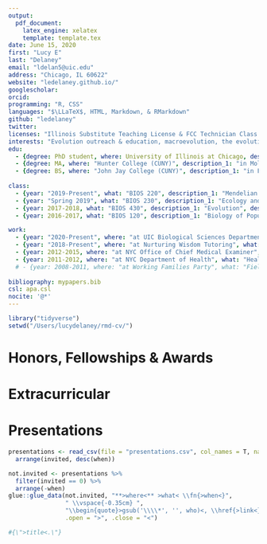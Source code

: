 ```yaml
---
output:
  pdf_document:
    latex_engine: xelatex
    template: template.tex
date: June 15, 2020
first: "Lucy E"
last: "Delaney"
email: "ldelan5@uic.edu"
address: "Chicago, IL 60622"
website: "ledelaney.github.io/"
googlescholar: 
orcid: 
programming: "R, CSS"
languages: "$\LLaTeX$, HTML, Markdown, & RMarkdown"
github: "ledelaney"
twitter: 
licenses: "Illinois Substitute Teaching License & FCC Technician Class Radio License"
interests: "Evolution outreach & education, macroevolution, the evolution of plant breeding systems, the nature of adaptation, data manipulation & visualization with `tidyverse`, `R` for undergraduate education"
edu:
  - {degree: PhD student, where: University of Illinois at Chicago, description_1: "in Ecology & Evolutionary Biology", description_2: "Thesis: _The Process of Natural Selection: Resultant patterns and how we understand them_"}
  - {degree: MA, where: "Hunter College (CUNY)", description_1: "in Molecular & Cellular Biology, 2016"}
  - {degree: BS, where: "John Jay College (CUNY)", description_1: "in Forensic Molecular Biology, Philosophy, 2012"}
  
class:
  - {year: "2019-Present", what: "BIOS 220", description_1: "Mendelian and Molecular Genetics", description_2: "Sophomore-level course focusing on Mendelian inheritance patterns and molecular mechanisms of inheritance. Helped managed transition from in-person to online delivery. Responsible for teaching discussion section, creating digital course materials & exams, grading, and Blackboard administration."}
  - {year: "Spring 2019", what: "BIOS 230", description_1: "Ecology and Evolution", description_2: "Sophomore-level course with emphasis on basic ecological systems, ecosystem dynamics, and evolutionary principles. Responsible for weekly office hours, assignment creation, and grading."}
  - {year: 2017-2018, what: "BIOS 430", description_1: "Evolution", description_2: "Upper-division, programming-focused course on evolutionary theory and principles. Responsible for weekly office hours & debugging, quiz materials, and grading of `R` programming assignments."}
  - {year: 2016-2017, what: "BIOS 120", description_1: "Biology of Populations and Communities", description_2: "Introductory biology laboratory course with emphasis on ecological and evolutionary principles. Responsible for weekly laboratory instruction, office hours, and grading."}

work:
  - {year: "2020-Present", where: "at UIC Biological Sciences Department", what: "Online Course Builder", description: "Received training in online instructional design, online instruction & pedagogy, and software relevant to online teaching & learning. Assisted Biological Sciences Department faculty members in transitioning their courses from in-person to online delivery."}
  - {year: "2018-Present", where: "at Nurturing Wisdom Tutoring", what: "Tutor", description: "Highly-rated individual tutoring for grades 7-12 in test preparation (SAT and HSETs), science, mathematics, and writing."}
  - {year: 2012-2015, where: "at NYC Office of Chief Medical Examiner", what: "Forensic Molecular Biologist", description: "Examined evidence for the presence of biological fluids, performed serological & DNA analysis techniques, analyzed data & performed statistical analysis, wrote reports, and provided expert scientific testimony in court."}
  - {year: 2011-2012, where: "at NYC Department of Health", what: "Health Research Intern", description: "Accepted to the Health Research Training Program for a year-long internship with the Bureau of Environmental Disease Prevention. Received training in disease epidemiology, emergency preparedness & response, public health and outreach programs in environmental disease control & prevention, and emerging viral infections."}
  # - {year: 2008-2011, where: "at Working Families Party", what: "Field Manager & Administrative Assistant", description: "Responsible for payroll, managing employees' healthcare coverage, bank deposits, and data entry. Organized informational events for the public, and served as Field Manager for multiple election and fundraising campaigns."}
  
bibliography: mypapers.bib
csl: apa.csl
nocite: '@*'
---
```


```r
library("tidyverse")
setwd("/Users/lucydelaney/rmd-cv/")

```

# Honors, Fellowships \& Awards
\vspace{-0.55cm}

\begin{itemize}[noitemsep]
\item[]{2020 \hspace{22mm} Recipient of the Biological Sciences Department Graduate Teaching Award for BIOS 220}
\item[]{2018 \hspace{22mm} Recipient of the Biological Sciences Department Travel Award}
\item[]{2018 \hspace{22mm} Recipient of the Biological Sciences Department Graduate Teaching Award for BIOS 430}
\item[]{2017 \hspace{22mm} Accepted to NSF-funded summer workshop on diversification rates \& macroevolution}
\item[]{2017 \hspace{22mm} Recipient of the Biological Sciences Department Travel Award}
\item[]{2017 \hspace{22mm} Accepted to \href{https://www.arboretum.harvard.edu/tracing-evolution-form-function/}{MicroMORPH Plant Anatomy summer course} at Harvard University}
\end{itemize}

# Extracurricular
\vspace{-0.55cm}

\begin{itemize}[noitemsep]
\item[]{2020-Present \hspace{9.1mm} Developed \href{https://github.com/ledelaney/220bb-calculator}{R functions for automated Blackboard grade finalization}}
\item[]{2020-Present \hspace{9.1mm} Created a website to manage student materials and tutorials in  \href{https://ledelaney.org/BIOS_220/}{BIOS 220: Genetics}}
\item[]{2017-Present \hspace{9.1mm} Reviewer for International Journal of Botany, Oxford Bibliographies}
\item[]{2018 \hspace{22mm} Created programming tutorials for use in \href{https://github.com/ledelaney/GeneralEcologyMaterials}{BIOS 331: General Ecology Laboratory}}
\item[]{2016 \hspace{22mm} General horticulture volunteer at Garfield Park Conservatory}
\end{itemize}

# Presentations
\vspace{-0.55cm}

```r
presentations <- read_csv(file = "presentations.csv", col_names = T, na = c(NA, "", " "), trim_ws = T, skip_empty_rows = T) %>%
  arrange(invited, desc(when))

```

```r
not.invited <- presentations %>%
  filter(invited == 0) %>%
  arrange(-when)
glue::glue_data(not.invited, "**>where<** >what< \\fn{>when<}",
                " \\vspace{-0.35cm} ",
                "\\begin{quote}>gsub('\\\\*', '', who)<, \\href{>link<}{>title<.}\\end{quote}",
                .open = ">", .close = "<")

#{\">title<.\"}
```

\section{Publications}

\vspace{-0.55cm}
